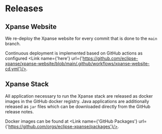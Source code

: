 
# Releases

## Xpanse Website

We re-deploy the Xpanse website for every commit that is done to the `main` branch.

Continuous deployment is implemented based on GitHub actions as configured <Link name={'here'} url={'https://github.com/eclipse-xpanse/xpanse-website/blob/main/.github/workflows/xpanse-website-cd.yml'}/>.

## Xpanse Stack

All application necessary to run the Xpanse stack are released as docker images in the GitHub docker registry.
Java applications are additionally released as `jar` files which can be downloaded directly from the GitHub release notes.

Docker images can be found at <Link name={'GitHub Packages'} url={'https://github.com/orgs/eclipse-xpanse/packages'}/>.
